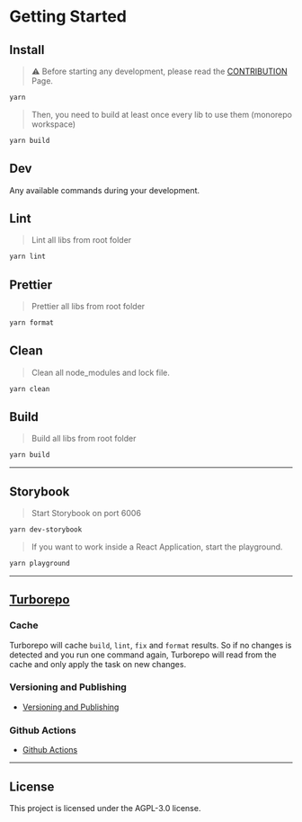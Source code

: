 <Meta title="Introduction/Getting Started" />

# Getting Started

## Install

> ⚠️ Before starting any development, please read the [CONTRIBUTION](./CONTRIBUTING.md) Page.

```bash
yarn
```

> Then, you need to build at least once every lib to use them (monorepo workspace)

```bash
yarn build
```

## Dev

Any available commands during your development.

## Lint

> Lint all libs from root folder

```bash
yarn lint
```

## Prettier

> Prettier all libs from root folder

```bash
yarn format
```

## Clean

> Clean all node_modules and lock file.

```bash
yarn clean
```

## Build

> Build all libs from root folder

```bash
yarn build
```

---

## Storybook

> Start Storybook on port 6006

```bash
yarn dev-storybook
```

> If you want to work inside a React Application, start the playground.

```bash
yarn playground
```

---

## [Turborepo](https://turborepo.org/)

### Cache

Turborepo will cache `build`, `lint`, `fix` and `format` results. So if no changes is detected and you run one command again, Turborepo will read from the cache and only apply the task on new changes.

### Versioning and Publishing

- [Versioning and Publishing](https://turborepo.org/docs/handbook/publishing-packages/versioning-and-publishing)

### Github Actions

- [Github Actions](https://turborepo.org/docs/ci/github-actions)

---

## License

This project is licensed under the AGPL-3.0 license.
